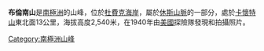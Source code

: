 {{Coord|84|15|S|175|54|E|source:GNIS|display=title}}

'''布倫南山'''是[[南極洲|南極洲]]的山峰，位於[[杜費克海岸|杜費克海岸]]，屬於[[休斯山脈|休斯山脈]]的一部分，處於[[卡懷特山|卡懷特山]]東北面13公里，海拔高度2,540米，在1940年由[[美國|美國]]探險隊發現和拍攝照片。

{{DEFAULTSORT:Mount Brennan}}
[[Category:南極洲山峰|Category:南極洲山峰]]


{{DufekCoast-geo-stub}}